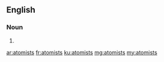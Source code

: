 ==English==

===Noun===
{{head|en|noun plural form}}

# {{plural of|atomist|lang=en}}

[[ar:atomists]]
[[fr:atomists]]
[[ku:atomists]]
[[mg:atomists]]
[[my:atomists]]